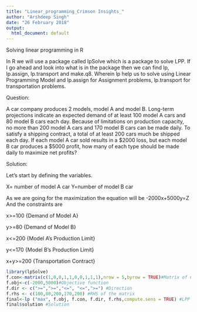 ---
title: "Linear_programming_Crimson Insights_"
author: "Arshdeep Singh"
date: "26 February 2018"
output:
  html_document: default
---

Solving linear programming in R

In R we will use a package called lpSolve which is a package to solve LPP. If I go ahead and look into what is in the package then we can find lp, lp.assign, lp.transport and make.q8. Wherein lp help us to solve using Linear Programming Model and lp.assign for Assignment problems, lp.transport for transportation problems.



Question: 

A car company produces 2 models, model A and model B. Long-term projections indicate an expected demand of at least 100 model A cars and 80 model B cars each day. Because of limitations on production capacity, no more than 200 model A cars and 170 model B cars can be made daily. To satisfy a shipping contract, a total of at least 200 cars much be shipped each day. If each model A car sold results in a $2000 loss, but each model B car produces a $5000 profit, how many of each type should be made daily to maximize net profits?

Solution:

Let's start by defining the variables.

X= number of model A car Y=number of model B car

As we are going for the maximization the equation will be -2000x+5000y=Z
And the constraints are

x>=100 {Demand of Model A}

y>=80 {Demand of Model B}

x<=200 {Model A's Production Limit}

y<=170 {Model B's Production Limit}

x+y>=200 {Transportation Contract}


```{r}
library(lpSolve)  
f.con<-matrix(c(1,0,0,1,1,0,0,1,1,1),nrow = 5,byrow = TRUE)#Matrix of Constraints i.e x>=100 is convered as (1,0) where in 100 is used in f.rhs
f.obj<-c(-2000,5000)#Objective function
f.dir <- c(">=",">=","<=", "<=",">=") #Direction
f.rhs <- c(100,80,200,170,200) #RHS of the matrix
final<-lp ("max", f.obj, f.con, f.dir, f.rhs,compute.sens = TRUE) #LPP Function
final$solution #Solution
```

